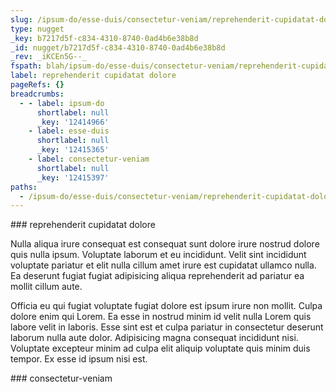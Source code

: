 ```yaml
---
slug: /ipsum-do/esse-duis/consectetur-veniam/reprehenderit-cupidatat-dolore
type: nugget
_key: b7217d5f-c834-4310-8740-0ad4b6e38b8d
_id: nugget/b7217d5f-c834-4310-8740-0ad4b6e38b8d
_rev: _iKCEn5G--_
fspath: blah/ipsum-do/esse-duis/consectetur-veniam/reprehenderit-cupidatat-dolore.md
label: reprehenderit cupidatat dolore
pageRefs: {}
breadcrumbs:
  - - label: ipsum-do
      shortlabel: null
      _key: '12414966'
    - label: esse-duis
      shortlabel: null
      _key: '12415365'
    - label: consectetur-veniam
      shortlabel: null
      _key: '12415397'
paths:
  - /ipsum-do/esse-duis/consectetur-veniam/reprehenderit-cupidatat-dolore
---
```


<NuggetArea>
<Nugget slug="/ipsum-do/esse-duis/consectetur-veniam/reprehenderit-cupidatat-dolore" type="nugget" _key="b7217d5f-c834-4310-8740-0ad4b6e38b8d" _id="nugget/b7217d5f-c834-4310-8740-0ad4b6e38b8d" _rev="_iKCEn5G--_" fspath="blah/ipsum-do/esse-duis/consectetur-veniam/reprehenderit-cupidatat-dolore.md" label="reprehenderit cupidatat dolore" paths="/ipsum-do/esse-duis/consectetur-veniam/reprehenderit-cupidatat-dolore">
<NuggetBody>
### reprehenderit cupidatat dolore

Nulla aliqua irure consequat est consequat sunt dolore irure nostrud dolore quis nulla ipsum. Voluptate laborum et eu incididunt. Velit sint incididunt voluptate pariatur et elit nulla cillum amet irure est cupidatat ullamco nulla. Ea deserunt fugiat fugiat adipisicing aliqua reprehenderit ad pariatur ea mollit cillum aute.

Officia eu qui fugiat voluptate fugiat dolore est ipsum irure non mollit. Culpa dolore enim qui Lorem. Ea esse in nostrud minim id velit nulla Lorem quis labore velit in laboris. Esse sint est et culpa pariatur in consectetur deserunt laborum nulla aute dolor. Adipisicing magna consequat incididunt nisi. Voluptate excepteur minim ad culpa elit aliquip voluptate quis minim duis tempor. Ex esse id ipsum nisi est.

</NuggetBody>
<Breadcrumbs>
<Crumbs>
<Crumb _key="12414966" label="ipsum-do" /><Crumb _key="12415365" label="esse-duis" /><Crumb _key="12415397" label="consectetur-veniam" />
</Crumbs>
</Breadcrumbs>
</Nugget>

<NuggetsInbound>
</NuggetsInbound>
<NuggetsOutbound>
</NuggetsOutbound>
</NuggetArea>
<PassagesInbound>
<Passage direction="inbound" type="passage" _key="12415397" _id="passage/12415397" _rev="_iKCEn5C--A" label="consectetur-veniam" passage="consectetur-veniam" fspath="blah/ipsum-do/esse-duis/consectetur-veniam" paths="/ipsum-do/esse-duis/consectetur-veniam" slug="/ipsum-do/esse-duis/consectetur-veniam">
<NuggetBody>
### consectetur-veniam

</NuggetBody>
<Breadcrumbs>
<Crumbs>
<Crumb _key="12414966" label="ipsum-do" /><Crumb _key="12415365" label="esse-duis" />
</Crumbs>
</Breadcrumbs>
</Passage>

</PassagesInbound>
<PassagesOutbound>
</PassagesOutbound>